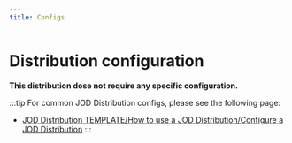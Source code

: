 ```yaml
---
title: Configs
---
```

# Distribution configuration

**This distribution dose not require any specific configuration.**

:::tip
For common JOD Distribution configs, please see the following page:

* [JOD Distribution TEMPLATE/How to use a JOD Distribution/Configure a JOD Distribution](/docs/references/tools/jod_dist_template/how_to_use_a_jod_distribution/configure_a_jod_distribution)
:::